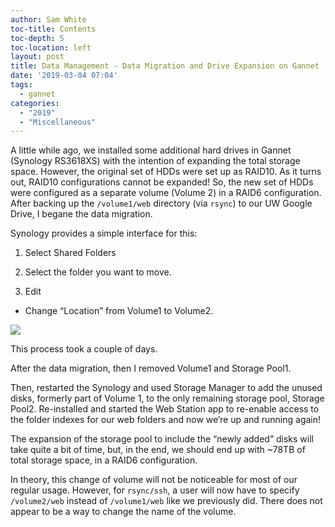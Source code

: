 ```yaml
---
author: Sam White
toc-title: Contents
toc-depth: 5
toc-location: left
layout: post
title: Data Management - Data Migration and Drive Expansion on Gannet
date: '2019-03-04 07:04'
tags:
  - gannet
categories:
  - "2019"
  - "Miscellaneous"
---
```

A little while ago, we installed some additional hard drives in Gannet (Synology RS3618XS) with the intention of expanding the total storage space. However, the original set of HDDs were set up as RAID10. As it turns out, RAID10 configurations cannot be expanded! So, the new set of HDDs were configured as a separate volume (Volume 2) in a RAID6 configuration. After backing up the ```/volume1/web``` directory (via ```rsync```) to our UW Google Drive, I begane the data migration.

Synology provides a simple interface for this:

1. Select Shared Folders

2. Select the folder you want to move.

3. Edit

  - Change "Location" from Volume1 to Volume2.

![](https://github.com/RobertsLab/sams-notebook/blob/master/images/screencaps/20190304_gannet_migration_01.png?raw=true)

This process took a couple of days.


After the data migration, then I removed Volume1 and Storage Pool1.

Then, restarted the Synology and used Storage Manager to add the unused disks, formerly part of Volume 1, to the only remaining storage pool, Storage Pool2. Re-installed and started the Web Station app to re-enable access to the folder indexes for our web folders and now we're up and running again!

The expansion of the storage pool to include the "newly added" disks will take quite a bit of time, but, in the end, we should end up with ~78TB of total storage space, in a RAID6 configuration.


In theory, this change of volume will not be noticeable for most of our regular usage. However, for ```rsync/ssh```, a user will now have to specify ```/volume2/web``` instead of ```/volume1/web``` like we previously did. There does not appear to be a way to change the name of the volume.
